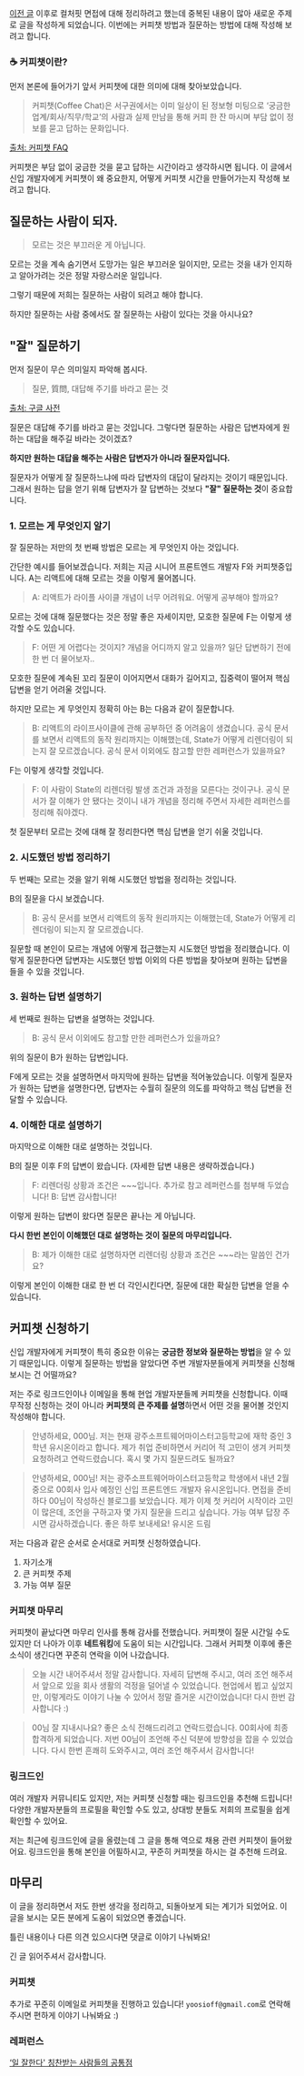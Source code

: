 [이전 글](https://velog.io/@yoosion030/%EC%8B%A0%EC%9E%85-%EA%B0%9C%EB%B0%9C%EC%9E%90%EC%9D%98-%EB%A9%B4%EC%A0%91-%EC%A4%80%EB%B9%84-%EB%B0%A9%EB%B2%95%EA%B8%B0%EC%88%A0) 이후로 컬처핏 면접에 대해 정리하려고 했는데 중복된 내용이 많아 새로운 주제로 글을 작성하게 되었습니다.
이번에는 커피챗 방법과 질문하는 방법에 대해 작성해 보려고 합니다.

### ☕️ 커피챗이란?

먼저 본론에 들어가기 앞서 커피챗에 대한 의미에 대해 찾아보았습니다.

> 커피챗(Coffee Chat)은 서구권에서는 이미 일상이 된 정보형 미팅으로 ‘궁금한 업계/회사/직무/학교’의 사람과 실제 만남을 통해 커피 한 잔 마시며 부담 없이 정보를 묻고 답하는 문화입니다.

[출처: 커피챗 FAQ](https://www.coffeechat.kr/faq#intro)

커피챗은 부담 없이 궁금한 것을 묻고 답하는 시간이라고 생각하시면 됩니다.
이 글에서 신입 개발자에게 커피챗이 왜 중요한지, 어떻게 커피챗 시간을 만들어가는지 작성해 보려고 합니다.

## 질문하는 사람이 되자.

> 모르는 것은 부끄러운 게 아닙니다.

모르는 것을 계속 숨기면서 도망가는 일은 부끄러운 일이지만, 모르는 것을 내가 인지하고 알아가려는 것은 정말 자랑스러운 일입니다.

그렇기 때문에 저희는 질문하는 사람이 되려고 해야 합니다.

하지만 질문하는 사람 중에서도 잘 질문하는 사람이 있다는 것을 아시나요?

## "잘" 질문하기

먼저 질문이 무슨 의미일지 파악해 봅시다.

> 질문, 質問, 대답해 주기를 바라고 묻는 것

[출처: 구글 사전](https://www.google.com/search?q=%EC%A7%88%EB%AC%B8+%EB%9C%BB&sourceid=chrome&ie=UTF-8)

질문은 대답해 주기를 바라고 묻는 것입니다. 그렇다면 질문하는 사람은 답변자에게 원하는 대답을 해주길 바라는 것이겠죠?

<strong>
  하지만 원하는 대답을 해주는 사람은 답변자가 아니라 질문자입니다.
</strong>

질문자가 어떻게 잘 질문하느냐에 따라 답변자의 대답이 달라지는 것이기 때문입니다.
그래서 원하는 답을 얻기 위해 답변자가 잘 답변하는 것보다 <strong>"잘" 질문하는 것</strong>이 중요합니다.

### 1. 모르는 게 무엇인지 알기

잘 질문하는 저만의 첫 번째 방법은 모르는 게 무엇인지 아는 것입니다.

간단한 예시를 들어보겠습니다. 저희는 지금 시니어 프론트엔드 개발자 F와 커피챗중입니다.
A는 리액트에 대해 모르는 것을 이렇게 물어봅니다.

> A: 리액트가 라이플 사이클 개념이 너무 어려워요. 어떻게 공부해야 할까요?

모르는 것에 대해 질문했다는 것은 정말 좋은 자세이지만, 모호한 질문에 F는 이렇게 생각할 수도 있습니다.

> F: 어떤 게 어렵다는 것이지? 개념을 어디까지 알고 있을까? 일단 답변하기 전에 한 번 더 물어보자..

모호한 질문에 계속된 꼬리 질문이 이어지면서 대화가 길어지고, 집중력이 떨어져 핵심 답변을 얻기 어려울 것입니다.

하지만 모르는 게 무엇인지 정확히 아는 B는 다음과 같이 질문합니다.

> B: 리액트의 라이프사이클에 관해 공부하던 중 어려움이 생겼습니다. 공식 문서를 보면서 리액트의 동작 원리까지는 이해했는데, State가 어떻게 리렌더링이 되는지 잘 모르겠습니다. 공식 문서 이외에도 참고할 만한 레퍼런스가 있을까요?

F는 이렇게 생각할 것입니다.

> F: 이 사람이 State의 리렌더링 발생 조건과 과정을 모른다는 것이구나. 공식 문서가 잘 이해가 안 됐다는 것이니 내가 개념을 정리해 주면서 자세한 레퍼런스를 정리해 줘야겠다.

첫 질문부터 모르는 것에 대해 잘 정리한다면 핵심 답변을 얻기 쉬울 것입니다.

### 2. 시도했던 방법 정리하기

두 번째는 모르는 것을 알기 위해 시도했던 방법을 정리하는 것입니다.

B의 질문을 다시 보겠습니다.

> B: 공식 문서를 보면서 리액트의 동작 원리까지는 이해했는데, State가 어떻게 리렌더링이 되는지 잘 모르겠습니다.

질문할 때 본인이 모르는 개념에 어떻게 접근했는지 시도했던 방법을 정리했습니다.
이렇게 질문한다면 답변자는 시도했던 방법 이외의 다른 방법을 찾아보며 원하는 답변을 들을 수 있을 것입니다.

### 3. 원하는 답변 설명하기

세 번째로 원하는 답변을 설명하는 것입니다.

> B: 공식 문서 이외에도 참고할 만한 레퍼런스가 있을까요?

위의 질문이 B가 원하는 답변입니다.

F에게 모르는 것을 설명하면서 마지막에 원하는 답변을 적어놓았습니다.
이렇게 질문자가 원하는 답변을 설명한다면, 답변자는 수월히 질문의 의도를 파악하고 핵심 답변을 전달할 수 있습니다.

### 4. 이해한 대로 설명하기

마지막으로 이해한 대로 설명하는 것입니다.

B의 질문 이후 F의 답변이 왔습니다. (자세한 답변 내용은 생략하겠습니다.)

> F: 리렌더링 상황과 조건은 ~~~입니다. 추가로 참고 레퍼런스를 첨부해 두었습니다!
> B: 답변 감사합니다!

이렇게 원하는 답변이 왔다면 질문은 끝나는 게 아닙니다.

<strong>
  다시 한번 본인이 이해했던 대로 설명하는 것이 질문의 마무리입니다.
</strong>

> B: 제가 이해한 대로 설명하자면 리렌더링 상황과 조건은 ~~~라는 말씀인 건가요?

이렇게 본인이 이해한 대로 한 번 더 각인시킨다면, 질문에 대한 확실한 답변을 얻을 수 있습니다.

## 커피챗 신청하기

신입 개발자에게 커피챗이 특히 중요한 이유는 <strong>궁금한 정보와 질문하는 방법</strong>을 알 수 있기 때문입니다.
이렇게 질문하는 방법을 알았다면 주변 개발자분들에게 커피챗을 신청해 보시는 건 어떨까요?

저는 주로 링크드인이나 이메일을 통해 현업 개발자분들께 커피챗을 신청합니다.
이때 무작정 신청하는 것이 아니라 <strong>커피챗의 큰 주제를 설명</strong>하면서 어떤 것을 물어볼 것인지 작성해야 합니다.

> 안녕하세요, 000님.
> 저는 현재 광주소프트웨어마이스터고등학교에 재학 중인 3학년 유시온이라고 합니다.
> 제가 취업 준비하면서 커리어 적 고민이 생겨 커피챗 요청하려고 연락드렸습니다.
> 혹시 몇 가지 질문드려도 될까요?

> 안녕하세요, 000님!
> 저는 광주소프트웨어마이스터고등학교 학생에서 내년 2월 중으로 00회사 입사 예정인 신입 프론트엔드 개발자 유시온입니다.
> 면접을 준비하다 00님이 작성하신 블로그를 보았습니다. 제가 이제 첫 커리어 시작이라 고민이 많은데, 조언을 구하고자 몇 가지 질문을 드리고 싶습니다. 가능 여부 답장 주시면 감사하겠습니다.
> 좋은 하루 보내세요!
> 유시온 드림

저는 다음과 같은 순서로 순서대로 커피챗 신청하였습니다.

1. 자기소개
2. 큰 커피챗 주제
3. 가능 여부 질문

### 커피챗 마무리

커피챗이 끝났다면 마무리 인사를 통해 감사를 전했습니다.
커피챗이 질문 시간일 수도 있지만 더 나아가 이후 <strong>네트워킹</strong>에 도움이 되는 시간입니다. 그래서 커피챗 이후에 좋은 소식이 생긴다면 꾸준히 연락을 이어 나갔습니다.

> 오늘 시간 내어주셔서 정말 감사합니다.
> 자세히 답변해 주시고, 여러 조언 해주셔서 앞으로 있을 회사 생활의 걱정을 덜어낼 수 있었습니다.
> 현업에서 뵙고 싶었지만, 이렇게라도 이야기 나눌 수 있어서 정말 즐거운 시간이었습니다!
> 다시 한번 감사합니다 :)

> 00님 잘 지내시나요?
> 좋은 소식 전해드리려고 연락드렸습니다.
> 00회사에 최종 합격하게 되었습니다. 저번 00님이 조언해 주신 덕분에 방향성을 잡을 수 있었습니다.
> 다시 한번 흔쾌히 도와주시고, 여러 조언 해주셔서 감사합니다!

### 링크드인

여러 개발자 커뮤니티도 있지만, 저는 커피챗 신청할 때는 링크드인을 추천해 드립니다!
다양한 개발자분들의 프로필을 확인할 수도 있고, 상대방 분들도 저희의 프로필을 쉽게 확인할 수 있어요.

저는 최근에 링크드인에 글을 올렸는데 그 글을 통해 역으로 채용 관련 커피챗이 들어왔어요.
링크드인을 통해 본인을 어필하시고, 꾸준히 커피챗을 하시는 걸 추천해 드려요.

## 마무리

이 글을 정리하면서 저도 한번 생각을 정리하고, 되돌아보게 되는 계기가 되었어요.
이 글을 보시는 모든 분에게 도움이 되었으면 좋겠습니다.

틀린 내용이나 다른 의견 있으시다면 댓글로 이야기 나눠봐요!

긴 글 읽어주셔서 감사합니다.

### 커피챗

추가로 꾸준히 이메일로 커피챗을 진행하고 있습니다! `yoosioff@gmail.com`로 연락해 주시면 편하게 이야기 나눠봐요 :)

### 레퍼런스

[‘일 잘한다' 칭찬받는 사람들의 공통점](https://eopla.net/magazines/87#)
